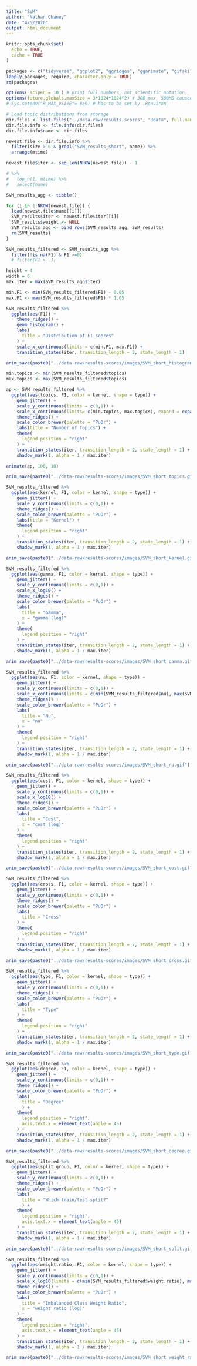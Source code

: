 ```yaml
---
title: "SVM"
author: "Nathan Chaney"
date: "4/5/2020"
output: html_document
---
```


```r

knitr::opts_chunk$set(
  echo = TRUE,
  cache = TRUE
)

packages <- c("tidyverse", "ggplot2", "ggridges", "gganimate", "gifski")
lapply(packages, require, character.only = TRUE)
rm(packages)

options( scipen = 10 ) # print full numbers, not scientific notation
options(future.globals.maxSize = 3*1024*1024^2) # 3GB max, 500MB caused errors
# Sys.setenv("R_MAX_VSIZE"= 8e9) # has to be set by .Renviron

```


```r

# Load topic distributions from storage
dir.files <- list.files("../data-raw/results-scores", "Rdata", full.names = TRUE, ignore.case = TRUE)
dir.file.info <- file.info(dir.files)
dir.file.info$name <- dir.files

newest.file <- dir.file.info %>%
  filter(size > 0 & grepl("SVM_results_short", name)) %>%
  arrange(mtime)

newest.file$iter <- seq_len(NROW(newest.file)) - 1

# %>%
#   top_n(1, mtime) %>%
#   select(name)

```

```r


SVM_results_agg <- tibble()

for (i in 1:NROW(newest.file)) {
  load(newest.file$name[[i]])
  SVM_results$iter <- newest.file$iter[[i]]
  SVM_results$weight <- NULL
  SVM_results_agg <- bind_rows(SVM_results_agg, SVM_results)
  rm(SVM_results)
}

SVM_results_filtered <- SVM_results_agg %>%
  filter(!is.na(F1) & F1 >=0)
  # filter(F1 > .1)

height = 4
width = 6
max.iter = max(SVM_results_agg$iter)

```

```r

min.F1 <- min(SVM_results_filtered$F1) - 0.05
max.F1 <- max(SVM_results_filtered$F1) * 1.05

SVM_results_filtered %>%
  ggplot(aes(F1)) +
    theme_ridges() +
    geom_histogram() +
    labs(
      title = "Distribution of F1 scores"
    ) +
    scale_x_continuous(limits = c(min.F1, max.F1)) +
    transition_states(iter, transition_length = 2, state_length = 1)

anim_save(paste0("../data-raw/results-scores/images/SVM_short_histogram.gif"), height = height, width = height)


```

```r

min.topics <- min(SVM_results_filtered$topics)
max.topics <- max(SVM_results_filtered$topics)

ap <- SVM_results_filtered %>%
  ggplot(aes(topics, F1, color = kernel, shape = type)) +
    geom_jitter() +
    scale_y_continuous(limits = c(0,1)) +
    scale_x_continuous(limits= c(min.topics, max.topics), expand = expansion(mult = 0.05)) +
    theme_ridges() +
    scale_color_brewer(palette = "PuOr") +
    labs(title = "Number of Topics") +
    theme(
      legend.position = "right"
    ) +
    transition_states(iter, transition_length = 2, state_length = 1) +
    shadow_mark(1, alpha = 1 / max.iter)

animate(ap, 100, 10)

anim_save(paste0("../data-raw/results-scores/images/SVM_short_topics.gif"), height = height, width = width)

```


```r

SVM_results_filtered %>%
  ggplot(aes(kernel, F1, color = kernel, shape = type)) +
    geom_jitter() +
    scale_y_continuous(limits = c(0,1)) +
    theme_ridges() +
    scale_color_brewer(palette = "PuOr") +
    labs(title = "Kernel") +
    theme(
      legend.position = "right"
    ) +
    transition_states(iter, transition_length = 2, state_length = 1) +
    shadow_mark(1, alpha = 1 / max.iter)

anim_save(paste0("../data-raw/results-scores/images/SVM_short_kernel.gif"), height = height, width = width)


```


```r

SVM_results_filtered %>%
  ggplot(aes(gamma, F1, color = kernel, shape = type)) +
    geom_jitter() +
    scale_y_continuous(limits = c(0,1)) +
    scale_x_log10() +
    theme_ridges() +
    scale_color_brewer(palette = "PuOr") +
    labs(
      title = "Gamma",
      x = "gamma (log)"
    ) +
    theme(
      legend.position = "right"
    ) +
    transition_states(iter, transition_length = 2, state_length = 1) +
    shadow_mark(1, alpha = 1 / max.iter)

anim_save(paste0("../data-raw/results-scores/images/SVM_short_gamma.gif"), height = height, width = width)

```

```r

SVM_results_filtered %>%
  ggplot(aes(nu, F1, color = kernel, shape = type)) +
    geom_jitter() +
    scale_y_continuous(limits = c(0,1)) +
    scale_x_continuous(limits = c(min(SVM_results_filtered$nu), max(SVM_results_filtered$nu))) +
    theme_ridges() +
    scale_color_brewer(palette = "PuOr") +
    labs(
      title = "Nu",
      x = "nu"
    ) +
    theme(
      legend.position = "right"
    ) +
    transition_states(iter, transition_length = 2, state_length = 1) +
    shadow_mark(1, alpha = 1 / max.iter)

anim_save(paste0("../data-raw/results-scores/images/SVM_short_nu.gif"), height = height, width = width)

```


```r

SVM_results_filtered %>%
  ggplot(aes(cost, F1, color = kernel, shape = type)) +
    geom_jitter() +
    scale_y_continuous(limits = c(0,1)) +
    scale_x_log10() +
    theme_ridges() +
    scale_color_brewer(palette = "PuOr") +
    labs(
      title = "Cost",
      x = "cost (log)"
    ) +
    theme(
      legend.position = "right"
    ) +
    transition_states(iter, transition_length = 2, state_length = 1) +
    shadow_mark(1, alpha = 1 / max.iter)

anim_save(paste0("../data-raw/results-scores/images/SVM_short_cost.gif"), height = height, width = width)


```

```r

SVM_results_filtered %>%
  ggplot(aes(cross, F1, color = kernel, shape = type)) +
    geom_jitter() +
    scale_y_continuous(limits = c(0,1)) +
    theme_ridges() +
    scale_color_brewer(palette = "PuOr") +
    labs(
      title = "Cross"
    ) +
    theme(
      legend.position = "right"
    ) +
    transition_states(iter, transition_length = 2, state_length = 1) +
    shadow_mark(1, alpha = 1 / max.iter)

anim_save(paste0("../data-raw/results-scores/images/SVM_short_cross.gif"), height = height, width = width)

```


```r

SVM_results_filtered %>%
  ggplot(aes(type, F1, color = kernel, shape = type)) +
    geom_jitter() +
    scale_y_continuous(limits = c(0,1)) +
    theme_ridges() +
    scale_color_brewer(palette = "PuOr") +
    labs(
      title = "Type"
    ) +
    theme(
      legend.position = "right"
    ) +
    transition_states(iter, transition_length = 2, state_length = 1) +
    shadow_mark(1, alpha = 1 / max.iter)

anim_save(paste0("../data-raw/results-scores/images/SVM_short_type.gif"), height = height, width = width)

```


```r

SVM_results_filtered %>%
  ggplot(aes(degree, F1, color = kernel, shape = type)) +
    geom_jitter() +
    scale_y_continuous(limits = c(0,1)) +
    theme_ridges() +
    scale_color_brewer(palette = "PuOr") +
    labs(
      title = "Degree"
      ) +
    theme(
      legend.position = "right",
      axis.text.x = element_text(angle = 45)
    ) +
    transition_states(iter, transition_length = 2, state_length = 1) +
    shadow_mark(1, alpha = 1 / max.iter)

anim_save(paste0("../data-raw/results-scores/images/SVM_short_degree.gif"), height = height, width = width)

```


```r

SVM_results_filtered %>%
  ggplot(aes(split_group, F1, color = kernel, shape = type)) +
    geom_jitter() +
    scale_y_continuous(limits = c(0,1)) +
    theme_ridges() +
    scale_color_brewer(palette = "PuOr") +
    labs(
      title = "Which train/test split?"
      ) +
    theme(
      legend.position = "right",
      axis.text.x = element_text(angle = 45)
    ) +
    transition_states(iter, transition_length = 2, state_length = 1) +
    shadow_mark(1, alpha = 1 / max.iter)

anim_save(paste0("../data-raw/results-scores/images/SVM_short_split.gif"), height = height, width = width)

```

```r


SVM_results_filtered %>%
  ggplot(aes(weight.ratio, F1, color = kernel, shape = type)) +
    geom_jitter() +
    scale_y_continuous(limits = c(0,1)) +
    scale_x_log10(limits = c(min(SVM_results_filtered$weight.ratio), max(SVM_results_filtered$weight.ratio))) +
    theme_ridges() +
    scale_color_brewer(palette = "PuOr") +
    labs(
      title = "Imbalanced Class Weight Ratio",
      x = "weight ratio (log)"
    ) +
    theme(
      legend.position = "right",
      axis.text.x = element_text(angle = 45)
    ) +
    transition_states(iter, transition_length = 2, state_length = 1) +
    shadow_mark(1, alpha = 1 / max.iter)

anim_save(paste0("../data-raw/results-scores/images/SVM_short_weight_ratio.gif"), height = height, width = width)

```

